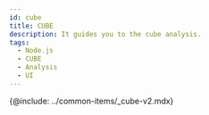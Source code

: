 ```yaml
---
id: cube
title: CUBE
description: It guides you to the cube analysis.
tags:
  - Node.js
  - CUBE
  - Analysis
  - UI
---
```


<!-- In here, ***country accesses***, ***hitmap***, ***transactions***, ***TOP transactions***, ***TPS***, ***response times***, and ***resource usage information*** are provided. -->

{@include: ../common-items/_cube-v2.mdx} 
